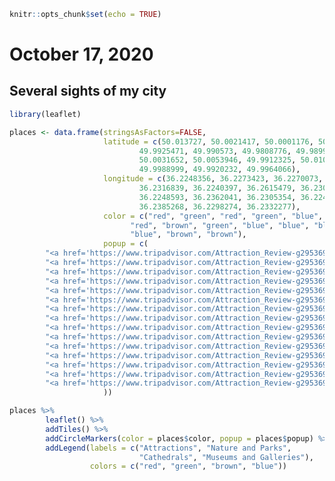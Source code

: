 ```r
knitr::opts_chunk$set(echo = TRUE)
```

# October 17, 2020

## Several sights of my city

```r
library(leaflet)

places <- data.frame(stringsAsFactors=FALSE,
                     latitude = c(50.013727, 50.0021417, 50.0001176, 50.0267216,
                             49.9925471, 49.990573, 49.9808776, 49.9899102,
                             50.0031652, 50.0053946, 49.9912325, 50.0101402,
                             49.9988999, 49.9920232, 49.9964066),
                     longitude = c(36.2248356, 36.2273423, 36.2270073, 36.2315117,
                             36.2316839, 36.2240397, 36.2615479, 36.2306933,
                             36.2248593, 36.2362041, 36.2305354, 36.2244793,
                             36.2385268, 36.2298274, 36.2332277),
                     color = c("red", "green", "red", "green", "blue", "brown",
                           "red", "brown", "green", "blue", "blue", "blue",
                           "blue", "brown", "brown"),
                     popup = c(
        "<a href='https://www.tripadvisor.com/Attraction_Review-g295369-d3263477-Reviews-Gorky_Central_Park_of_Culture_and_Leisure-Kharkiv_Kharkiv_Oblast.html'>Gorky Central Park of Culture and Leisure</a>",
        "<a href='https://www.tripadvisor.com/Attraction_Review-g295369-d1875894-Reviews-Shevchenko_Park-Kharkiv_Kharkiv_Oblast.html'>Shevchenko Park</a>",
        "<a href='https://www.tripadvisor.com/Attraction_Review-g295369-d1599796-Reviews-Kharkov_Dolphinarium-Kharkiv_Kharkiv_Oblast.html'>Kharkov Dolphinarium</a>",
        "<a href='https://www.tripadvisor.com/Attraction_Review-g295369-d2277097-Reviews-Botanical_Gardens-Kharkiv_Kharkiv_Oblast.html'>Botanical Gardens</a>",
        "<a href='https://www.tripadvisor.com/Attraction_Review-g295369-d600383-Reviews-Kharkiv_Historical_Museum-Kharkiv_Kharkiv_Oblast.html'>Kharkiv Historical Museum</a>",
        "<a href='https://www.tripadvisor.com/Attraction_Review-g295369-d2486349-Reviews-Annunciation_Cathedral-Kharkiv_Kharkiv_Oblast.html'>Annunciation Cathedral</a>",
        "<a href='https://www.tripadvisor.com/Attraction_Review-g295369-d6518154-Reviews-Metallist_Stadium-Kharkiv_Kharkiv_Oblast.html'>Metallist Stadium</a>",
        "<a href='https://www.tripadvisor.com/Attraction_Review-g295369-d3263429-Reviews-Assumption_Cathedral-Kharkiv_Kharkiv_Oblast.html'>Assumption Cathedral</a>",
        "<a href='https://www.tripadvisor.com/Attraction_Review-g295369-d2172806-Reviews-Kharkov_Zoo-Kharkiv_Kharkiv_Oblast.html'>Kharkiv Zoo</a>",
        "<a href='https://www.tripadvisor.com/Attraction_Review-g295369-d6518155-Reviews-Avec_Fine_Arts_Gallery-Kharkiv_Kharkiv_Oblast.html'>Avec Fine Arts Gallery</a>",
        "<a href='https://www.tripadvisor.com/Attraction_Review-g295369-d9798348-Reviews-Palladium-Kharkiv_Kharkiv_Oblast.html'>Palladium</a>",
        "<a href='https://www.tripadvisor.com/Attraction_Review-g295369-d8750611-Reviews-COME_IN_Art_Gallery-Kharkiv_Kharkiv_Oblast.html'>COME IN Art Gallery</a>",
        "<a href='https://www.tripadvisor.com/Attraction_Review-g295369-d3263398-Reviews-Kharkiv_City_Fine_Arts_Gallery-Kharkiv_Kharkiv_Oblast.html'>Kharkiv City Fine Arts Gallery</a>",
        "<a href='https://www.tripadvisor.com/Attraction_Review-g295369-d3263441-Reviews-The_Pokrovsky_Cathedral-Kharkiv_Kharkiv_Oblast.html'>The Pokrovsky Cathedral</a>",
        "<a href='https://www.tripadvisor.com/Attraction_Review-g295369-d6518162-Reviews-Madonna_Assumption_Rome_Catholic_Church-Kharkiv_Kharkiv_Oblast.html'>Madonna Assumption Rome Catholic Church</a>"
                     ))

places %>%
        leaflet() %>%
        addTiles() %>%
        addCircleMarkers(color = places$color, popup = places$popup) %>%
        addLegend(labels = c("Attractions", "Nature and Parks",
                             "Cathedrals", "Museums and Galleries"),
                  colors = c("red", "green", "brown", "blue"))
```
